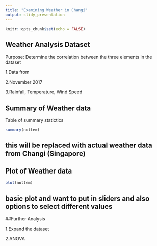 ```yaml
---
title: "Examining Weather in Changi"
output: slidy_presentation
---
```


```r
knitr::opts_chunk$set(echo = FALSE)
```

## Weather Analysis Dataset
Purpose: Determine the correlation between the three elements in the dataset

1.Data from  

2.November 2017

3.Rainfall, Temperature, Wind Speed



## Summary of Weather data

Table of summary statictics
```r
summary(nottem)
```
## this will be replaced with actual weather data from Changi (Singapore)



## Plot of Weather data
```r
plot(nottem)
```
## basic plot and want to put in sliders and also options to select different values
##Further Analysis

1.Expand the dataset

2.ANOVA 
